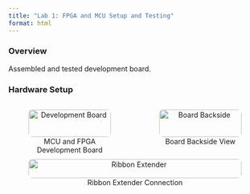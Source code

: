 ```yaml
---
title: "Lab 1: FPGA and MCU Setup and Testing"
format: html
---
```


### Overview
Assembled and tested development board.

### Hardware Setup

<div style="display:flex; gap:1rem; flex-wrap:wrap;">
  <figure style="flex:1 1 30%; text-align:center;">
    <img src="images/board.png" alt="Development Board" style="width:100%; border-radius:8px;">
    <figcaption>MCU and FPGA Development Board</figcaption>
  </figure>

  <figure style="flex:1 1 30%; text-align:center;">
    <img src="images/back.png" alt="Board Backside" style="width:100%; border-radius:8px;">
    <figcaption>Board Backside View</figcaption>
  </figure>

  <figure style="flex:1 1 30%; text-align:center;">
    <img src="images/ribbonExtender.png" alt="Ribbon Extender" style="width:100%; border-radius:8px;">
    <figcaption>Ribbon Extender Connection</figcaption>
  </figure>
</div>
